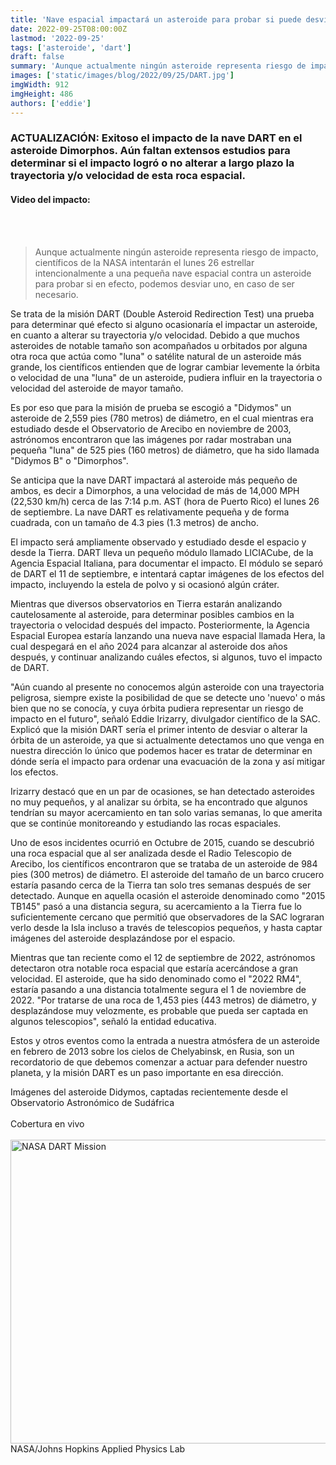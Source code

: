 ```yaml
---
title: 'Nave espacial impactará un asteroide para probar si puede desviarlo'
date: 2022-09-25T08:00:00Z
lastmod: '2022-09-25'
tags: ['asteroide', 'dart']
draft: false
summary: 'Aunque actualmente ningún asteroide representa riesgo de impacto, científicos de la NASA intentarán el lunes 26 estrellar intencionalmente a una pequeña nave espacial contra un asteroide para probar si en efecto, podemos desviar uno, en caso de ser necesario.'
images: ['static/images/blog/2022/09/25/DART.jpg']
imgWidth: 912
imgHeight: 486
authors: ['eddie']
---
```


### ACTUALIZACIÓN: Exitoso el impacto de la nave DART en el asteroide Dimorphos. Aún faltan extensos estudios para determinar si el impacto logró o no alterar a largo plazo la trayectoria y/o velocidad de esta roca espacial.

#### Video del impacto:

<ResponsiveReactPlayer url="https://www.youtube.com/watch?v=CkUf_dAHpAs" />

<br />
<br />

> Aunque actualmente ningún asteroide representa riesgo de impacto, científicos de la NASA intentarán el lunes 26 estrellar intencionalmente a una pequeña nave espacial contra un asteroide para probar si en efecto, podemos desviar uno, en caso de ser necesario.

Se trata de la misión DART (Double Asteroid Redirection Test) una prueba para determinar qué efecto si alguno ocasionaría el impactar un asteroide, en cuanto a alterar su trayectoria y/o velocidad. Debido a que muchos asteroides de notable tamaño son acompañados u orbitados por alguna otra roca que actúa como "luna" o satélite natural de un asteroide más grande, los científicos entienden que de lograr cambiar levemente la órbita o velocidad de una "luna" de un asteroide, pudiera influir en la trayectoria o velocidad del asteroide de mayor tamaño.

Es por eso que para la misión de prueba se escogió a "Didymos" un asteroide de 2,559 pies (780 metros) de diámetro, en el cual mientras era estudiado desde el Observatorio de Arecibo en noviembre de 2003, astrónomos encontraron que las imágenes por radar mostraban una pequeña "luna" de 525 pies (160 metros) de diámetro, que ha sido llamada "Didymos B" o "Dimorphos".

Se anticipa que la nave DART impactará al asteroide más pequeño de ambos, es decir a Dimorphos, a una velocidad de más de 14,000 MPH (22,530 km/h) cerca de las 7:14 p.m. AST (hora de Puerto Rico) el lunes 26 de septiembre. La nave DART es relativamente pequeña y de forma cuadrada, con un tamaño de 4.3 pies (1.3 metros) de ancho.

El impacto será ampliamente observado y estudiado desde el espacio y desde la Tierra. DART lleva un pequeño módulo llamado LICIACube, de la Agencia Espacial Italiana, para documentar el impacto. El módulo se separó de DART el 11 de septiembre, e intentará captar imágenes de los efectos del impacto, incluyendo la estela de polvo y si ocasionó algún cráter.

Mientras que diversos observatorios en Tierra estarán analizando cautelosamente al asteroide, para determinar posibles cambios en la trayectoria o velocidad después del impacto. Posteriormente, la Agencia Espacial Europea estaría lanzando una nueva nave espacial llamada Hera, la cual despegará en el año 2024 para alcanzar al asteroide dos años después, y continuar analizando cuáles efectos, si algunos, tuvo el impacto de DART.

"Aún cuando al presente no conocemos algún asteroide con una trayectoria peligrosa, siempre existe la posibilidad de que se detecte uno 'nuevo' o más bien que no se conocía, y cuya órbita pudiera representar un riesgo de impacto en el futuro", señaló Eddie Irizarry, divulgador científico de la SAC. Explicó que la misión DART sería el primer intento de desviar o alterar la órbita de un asteroide, ya que si actualmente detectamos uno que venga en nuestra dirección lo único que podemos hacer es tratar de determinar en dónde sería el impacto para ordenar una evacuación de la zona y así mitigar los efectos.

Irizarry destacó que en un par de ocasiones, se han detectado asteroides no muy pequeños, y al analizar su órbita, se ha encontrado que algunos tendrían su mayor acercamiento en tan solo varias semanas, lo que amerita que se continúe monitoreando y estudiando las rocas espaciales.

Uno de esos incidentes ocurrió en Octubre de 2015, cuando se descubrió una roca espacial que al ser analizada desde el Radio Telescopio de Arecibo, los científicos encontraron que se trataba de un asteroide de 984 pies (300 metros) de diámetro. El asteroide del tamaño de un barco crucero estaría pasando cerca de la Tierra tan solo tres semanas después de ser detectado. Aunque en aquella ocasión el asteroide denominado como "2015 TB145" pasó a una distancia segura, su acercamiento a la Tierra fue lo suficientemente cercano que permitió que observadores de la SAC lograran verlo desde la Isla incluso a través de telescopios pequeños, y hasta captar imágenes del asteroide desplazándose por el espacio.

Mientras que tan reciente como el 12 de septiembre de 2022, astrónomos detectaron otra notable roca espacial que estaría acercándose a gran velocidad. El asteroide, que ha sido denominado como el "2022 RM4", estaría pasando a una distancia totalmente segura el 1 de noviembre de 2022. "Por tratarse de una roca de 1,453 pies (443 metros) de diámetro, y desplazándose muy velozmente, es probable que pueda ser captada en algunos telescopios", señaló la entidad educativa.

Estos y otros eventos como la entrada a nuestra atmósfera de un asteroide en febrero de 2013 sobre los cielos de Chelyabinsk, en Rusia, son un recordatorio de que debemos comenzar a actuar para defender nuestro planeta, y la misión DART es un paso importante en esa dirección.

<ResponsiveReactPlayer url="https://www.facebook.com/watch/?v=485652763195447" />
<ImageCaption>
  Imágenes del asteroide Didymos, captadas recientemente desde el Observatorio Astronómico de
  Sudáfrica
</ImageCaption>

<br />
<br />
<ResponsiveReactPlayer url="https://www.youtube.com/watch?v=21X5lGlDOfg" />
<ImageCaption>Cobertura en vivo</ImageCaption>

<br />
<br />
<Image
  alt="NASA DART Mission"
  width="912"
  height="486"
  src={'/static/images/blog/2022/09/25/DART.jpg'}
/>
<ImageCaption>NASA/Johns Hopkins Applied Physics Lab</ImageCaption>
